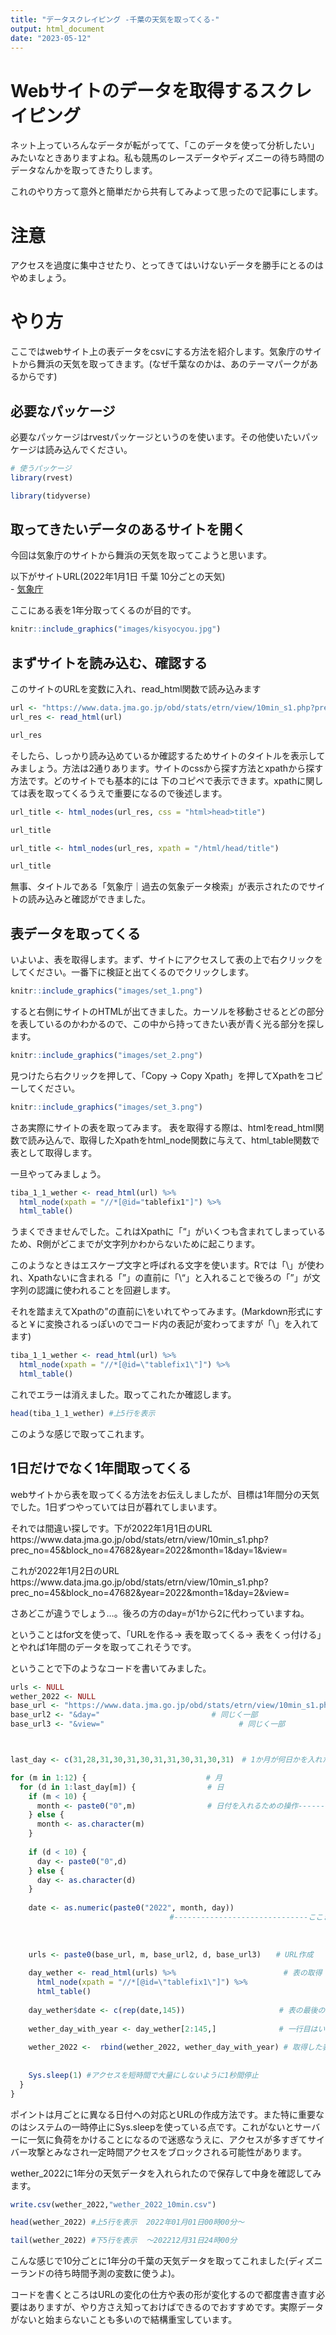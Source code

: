 ```yaml
---
title: "データスクレイピング -千葉の天気を取ってくる-"
output: html_document
date: "2023-05-12"
---
```


# Webサイトのデータを取得するスクレイピング

ネット上っていろんなデータが転がってて、「このデータを使って分析したい」みたいなときありますよね。私も競馬のレースデータやディズニーの待ち時間のデータなんかを取ってきたりします。


これのやり方って意外と簡単だから共有してみよって思ったので記事にします。



# 注意
アクセスを過度に集中させたり、とってきてはいけないデータを勝手にとるのはやめましょう。



# やり方
ここではwebサイト上の表データをcsvにする方法を紹介します。気象庁のサイトから舞浜の天気を取ってきます。(なぜ千葉なのかは、あのテーマパークがあるからです)


## 必要なパッケージ
必要なパッケージはrvestパッケージというのを使います。その他使いたいパッケージは読み込んでください。

```r
# 使うパッケージ
library(rvest)

library(tidyverse)
```


## 取ってきたいデータのあるサイトを開く
今回は気象庁のサイトから舞浜の天気を取ってこようと思います。

以下がサイトURL(2022年1月1日 千葉 10分ごとの天気)       
- [気象庁](https://www.data.jma.go.jp/obd/stats/etrn/view/10min_s1.php?prec_no=45&block_no=47682&year=2022&month=1&day=1&view=)

ここにある表を1年分取ってくるのが目的です。
```r
knitr::include_graphics("images/kisyocyou.jpg")

```

## まずサイトを読み込む、確認する

このサイトのURLを変数に入れ、read_html関数で読み込みます
```r

url <- "https://www.data.jma.go.jp/obd/stats/etrn/view/10min_s1.php?prec_no=45&block_no=47682&year=2022&month=1&day=1&view="
url_res <- read_html(url)

url_res
```



そしたら、しっかり読み込めているか確認するためサイトのタイトルを表示してみましょう。方法は2通りあります。サイトのcssから探す方法とxpathから探す方法です。どのサイトでも基本的には
下のコピペで表示できます。xpathに関しては表を取ってくるうえで重要になるので後述します。
```r

url_title <- html_nodes(url_res, css = "html>head>title")

url_title

url_title <- html_nodes(url_res, xpath = "/html/head/title")

url_title

```

無事、タイトルである「気象庁｜過去の気象データ検索」が表示されたのでサイトの読み込みと確認ができました。


## 表データを取ってくる
いよいよ、表を取得します。まず、サイトにアクセスして表の上で右クリックをしてください。一番下に検証と出てくるのでクリックします。



```r
knitr::include_graphics("images/set_1.png")

```





すると右側にサイトのHTMLが出てきました。カーソルを移動させるとどの部分を表しているのかわかるので、この中から持ってきたい表が青く光る部分を探します。
```r
knitr::include_graphics("images/set_2.png")

```





見つけたら右クリックを押して、「Copy → Copy Xpath」を押してXpathをコピーしてください。
```r
knitr::include_graphics("images/set_3.png")

```





さあ実際にサイトの表を取ってみます。
表を取得する際は、htmlをread_html関数で読み込んで、取得したXpathをhtml_node関数に与えて、html_table関数で表として取得します。

一旦やってみましょう。

```r
tiba_1_1_wether <- read_html(url) %>% 
  html_node(xpath = "//*[@id="tablefix1"]") %>% 
  html_table()
```

うまくできませんでした。これはXpathに「"」がいくつも含まれてしまっているため、R側がどこまでが文字列かわからないために起こります。


このようなときはエスケープ文字と呼ばれる文字を使います。Rでは「\\」が使われ、Xpathないに含まれる「”」の直前に「\\"」と入れることで後ろの「"」が文字列の認識に使われることを回避します。



それを踏まえてXpathの”の直前に\\をいれてやってみます。(Markdown形式にすると￥に変換されるっぽいのでコード内の表記が変わってますが「\\」を入れてます)
```r
tiba_1_1_wether <- read_html(url) %>% 
  html_node(xpath = "//*[@id=\"tablefix1\"]") %>% 
  html_table()
```



これでエラーは消えました。取ってこれたか確認します。
```r
head(tiba_1_1_wether) #上5行を表示
```

このような感じで取ってこれます。


## 1日だけでなく1年間取ってくる


webサイトから表を取ってくる方法をお伝えしましたが、目標は1年間分の天気でした。1日ずつやっていては日が暮れてしまいます。


それでは間違い探しです。下が2022年1月1日のURL
https://www.data.jma.go.jp/obd/stats/etrn/view/10min_s1.php?prec_no=45&block_no=47682&year=2022&month=1&day=1&view=

これが2022年1月2日のURL
https://www.data.jma.go.jp/obd/stats/etrn/view/10min_s1.php?prec_no=45&block_no=47682&year=2022&month=1&day=2&view=



さあどこが違うでしょう...。後ろの方のday=が1から2に代わっていますね。


ということはfor文を使って、「URLを作る→ 表を取ってくる→ 表をくっ付ける」とやれば1年間のデータを取ってこれそうです。


ということで下のようなコードを書いてみました。

```r

urls <- NULL 
wether_2022 <- NULL
base_url <- "https://www.data.jma.go.jp/obd/stats/etrn/view/10min_s1.php?prec_no=45&block_no=47682&year=2022&month="　# 取りたいデータがあるURLの一部
base_url2 <- "&day="　　　　　　　　　　　　　　　# 同じく一部
base_url3 <- "&view="                              # 同じく一部



last_day <- c(31,28,31,30,31,30,31,31,30,31,30,31)　# 1か月が何日かを入れたベクトル

for (m in 1:12) {　                         # 月
  for (d in 1:last_day[m]) {                # 日
    if (m < 10) {
      month <- paste0("0",m)                # 日付を入れるための操作-----------------
    } else {
      month <- as.character(m)
    }
    
    if (d < 10) {
      day <- paste0("0",d)
    } else {
      day <- as.character(d)
    }
    
    date <- as.numeric(paste0("2022", month, day))
    　　　　　　　　　　　　　　　　　　　#------------------------------ここまで
    
    
    
    urls <- paste0(base_url, m, base_url2, d, base_url3)　　# URL作成
    
    day_wether <- read_html(urls) %>%                        # 表の取得
      html_node(xpath = "//*[@id=\"tablefix1\"]") %>% 
      html_table()
    
    day_wether$date <- c(rep(date,145))                     # 表の最後の列に日付のデータを追加
    
    wether_day_with_year <- day_wether[2:145,]              # 一行目はいらないのでカット
    
    wether_2022 <-  rbind(wether_2022, wether_day_with_year) # 取得した表を1月1日からくっ付けていく
    
    
    Sys.sleep(1) #アクセスを短時間で大量にしないように1秒間停止
  }
}

```

ポイントは月ごとに異なる日付への対応とURLの作成方法です。また特に重要なのはシステムの一時停止にSys.sleepを使っている点です。これがないとサーバーに一気に負荷をかけることになるので迷惑なうえに、アクセスが多すぎてサイバー攻撃とみなされ一定時間アクセスをブロックされる可能性があります。


wether_2022に1年分の天気データを入れられたので保存して中身を確認してみます。
```r
write.csv(wether_2022,"wether_2022_10min.csv")

head(wether_2022) #上5行を表示  2022年01月01日00時00分～

tail(wether_2022) #下5行を表示  ～202212月31日24時00分
```


こんな感じで10分ごとに1年分の千葉の天気データを取ってこれました(ディズニーランドの待ち時間予測の変数に使うよ)。


コードを書くところはURLの変化の仕方や表の形が変化するので都度書き直す必要はありますが、やり方さえ知っておけばできるのでおすすめです。実際データがないと始まらないことも多いので結構重宝しています。
